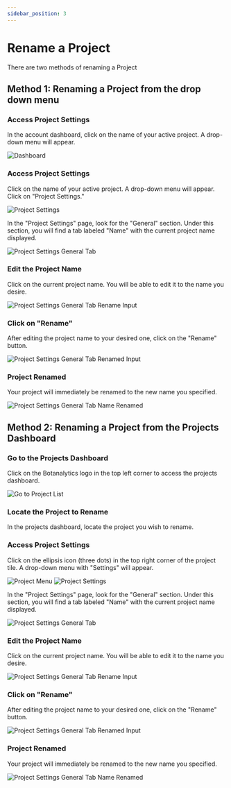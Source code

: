```yaml
---
sidebar_position: 3
---
```



# Rename a Project

There are two methods of renaming a Project

## Method 1: Renaming a Project from the drop down menu

### Access Project Settings

In the account dashboard, click on the name of your active project. A drop-down menu will appear.

<img src={Dashboard} alt="Dashboard" />

### Access Project Settings

Click on the name of your active project. A drop-down menu will appear. Click on "Project Settings."

<img src={ProjectSettings} alt="Project Settings" />


In the "Project Settings" page, look for the "General" section. Under this section, you will find a tab labeled "Name" with the current project name displayed.

<img src={ProjectSettingsGeneralTab} alt="Project Settings General Tab" />

### Edit the Project Name

Click on the current project name. You will be able to edit it to the name you desire.

<img src={ProjectSettingsGeneralTabRenameInput} alt="Project Settings General Tab Rename Input" />

### Click on "Rename"

After editing the project name to your desired one, click on the "Rename" button.

<img src={ProjectSettingsGeneralTabRenamedInput} alt="Project Settings General Tab Renamed Input" />

### Project Renamed

Your project will immediately be renamed to the new name you specified.

<img src={ProjectSettingsGeneralTabNameRenamed} alt="Project Settings General Tab Name Renamed" />

## Method 2: Renaming a Project from the Projects Dashboard

### Go to the Projects Dashboard

Click on the Botanalytics logo in the top left corner to access the projects dashboard.

<img src={GoToProjectList} alt="Go to Project List" />

### Locate the Project to Rename

In the projects dashboard, locate the project you wish to rename.

### Access Project Settings

Click on the ellipsis icon (three dots) in the top right corner of the project tile. A drop-down menu with "Settings" will appear.

<img src={ProjectMenu} alt="Project Menu" />

<img src={ProjectSettings} alt="Project Settings" />


In the "Project Settings" page, look for the "General" section. Under this section, you will find a tab labeled "Name" with the current project name displayed.

<img src={ProjectSettingsGeneralTab} alt="Project Settings General Tab" />

### Edit the Project Name

Click on the current project name. You will be able to edit it to the name you desire.

<img src={ProjectSettingsGeneralTabRenameInput} alt="Project Settings General Tab Rename Input" />

### Click on "Rename"

After editing the project name to your desired one, click on the "Rename" button.

<img src={ProjectSettingsGeneralTabRenamedInput} alt="Project Settings General Tab Renamed Input" />

### Project Renamed

Your project will immediately be renamed to the new name you specified.

<img src={ProjectSettingsGeneralTabNameRenamed} alt="Project Settings General Tab Name Renamed" />

